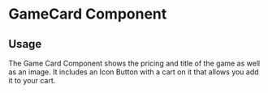 
<Meta title="Design System|Components" component={GameCard} />

# GameCard Component

## Usage

The Game Card Component shows the pricing and title of the game as well as an image.
It includes an Icon Button with a cart on it that allows you add it to your cart.

<Preview withToolBar>
  <Story name="GameCard">
    <GameCard
      gameDiscount={40}
      gameTitle="Fallout 3"
      gamePrice={60}
      imgSource="https://www.retromags.com/applications/core/interface/imageproxy/imageproxy.php?img=https://www.slowdown.vg/images/Fallout-3.jpg&key=1f48366a2299af9586a93bd371e404ea4e92f88496b5252d821ea2ab171a6261"
    />
  </Story>
</Preview>
